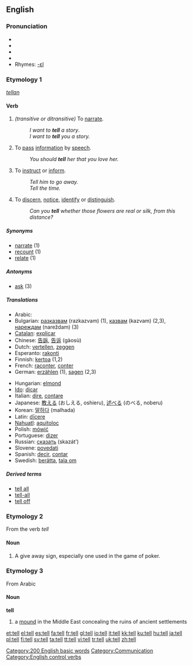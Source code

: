 {{wikipedia|Tell (disambiguation)}}
==English==

{{rank|each|between|face|175|tell|because|few|whom}}

===Pronunciation===
*{{IPA|/tĕl/}}
*{{IPA|/tel/}}
*{{SAMPA|/tel/}}
*{{audio|en-us-tell.ogg|Audio (US)}}
*Rhymes: [[Rhymes:English:-ɛl|-ɛl]]

===Etymology 1===
{{OE.}} ''[[tellan]]''

====Verb====
{{irregverb|'''tell'''|'''[[tells]]'''|'''[[told]]'''|'''[[told]]'''|'''[[telling]]'''}}

# ''(transitive or ditransitive)'' To [[narrate]].
#:''I want to '''tell''' a story''.
#:''I want to '''tell''' you a story.''
# {{transitive}} To [[pass]] [[information]] by [[speech]].
#:''You should '''tell''' her that you love her.''
# {{transitive}} To [[instruct]] or [[inform]].
#:''Tell him to go away.''
#:''Tell the time.''
# {{intransitive}} To [[discern]], [[notice]], [[identify]] or [[distinguish]].
#:''Can you '''tell''' whether those flowers are real or silk, from this distance?''

=====Synonyms=====
*[[narrate]] (1)
*[[recount]] (1)
*[[relate]] (1)

=====Antonyms=====
*[[ask]] (3)

=====Translations=====
{{top}}
*Arabic: {{ARchar|[[اخبر]]}} {{unicode|(’áχbara)}}
*Bulgarian: [[разказвам]] (razkazvam) (1), [[казвам]] (kazvam) (2,3), [[нареждам]] (nareždam) (3)
*[[Catalan]]: [[explicar]]
*Chinese: [[告訴]], [[告诉]] (gàosù)
*Dutch: [[vertellen]], [[zeggen]]
*Esperanto: [[rakonti]]
*Finnish: [[kertoa]] (1,2)
*French: [[raconter]], [[conter]]
*German: [[erzählen]] (1), [[sagen]] (2,3)
{{mid}}
*Hungarian: [[el]][[mond]]
*[[Ido]]: [[dicar]]
*Italian: [[dire]], [[contare]]
*Japanese: [[教える]] (おしえる, oshieru), [[述べる]] (のべる, noberu)
*Korean: [[말하다]] (malhada)
*Latin: [[dicere|dīcere]]
*[[Nahuatl]]: [[aquitoloc]]
*Polish: [[mówić]]
*Portuguese: [[dizer]]
*Russian: [[сказать]] (skazát’)
*Slovene: [[povedati]]
*Spanish: [[decir]], [[contar]]
*Swedish: [[berätta]], [[tala om]]
{{bottom}}

=====Derived terms=====
* [[tell all]]
* [[tell-all]]
* [[tell off]]

===Etymology 2===
From the verb ''tell''

====Noun====
{{en-noun}}

# A give away sign, especially one used in the game of poker.

===Etymology 3===
From Arabic

====Noun====
'''tell'''

# a [[mound]] in the Middle East concealing the ruins of ancient settlements

[[Category:200 English basic words]]
[[Category:Communication]]
[[Category:English control verbs]]

[[et:tell]]
[[el:tell]]
[[es:tell]]
[[fa:tell]]
[[fr:tell]]
[[gl:tell]]
[[io:tell]]
[[it:tell]]
[[kk:tell]]
[[ku:tell]]
[[hu:tell]]
[[ja:tell]]
[[pl:tell]]
[[fi:tell]]
[[sv:tell]]
[[ta:tell]]
[[tt:tell]]
[[vi:tell]]
[[tr:tell]]
[[uk:tell]]
[[zh:tell]]
